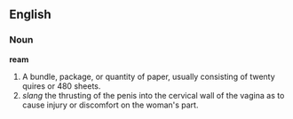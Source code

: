 ==English==

===Noun===

'''ream'''

#A bundle, package, or quantity of paper, usually consisting of twenty quires or 480 sheets.
#''slang'' the thrusting of the penis into the cervical wall of the vagina as to cause injury or discomfort on the woman's part.